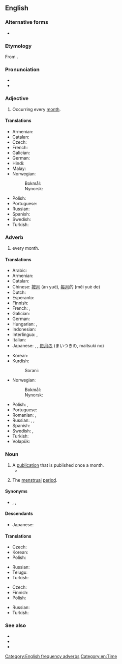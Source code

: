 ==English==

===Alternative forms===
* {{alter|en|mon.||abbreviation}}

===Etymology===
From {{suffix|month|ly|lang=en}}.

===Pronunciation===
* {{IPA|/ˈmʌnθli/|lang=en}}
* {{audio|en-us-monthly.ogg|Audio (US)|lang=en}}

===Adjective===
{{en-adj}}

# Occurring every [[month]].

====Translations====
{{trans-top|Occurring every month}}
* Armenian: {{t+|hy|ամսական|sc=Armn}}
* Catalan: {{t|ca|mensual}}
* Czech: {{t+|cs|měsíční}}
* French: {{t+|fr|mensuel}}
* Galician: {{t|gl|mensual}}
* German: {{t+|de|monatlich}}
* Hindi: {{t+|hi|मासिक|tr=māsika|sc=Deva}}
* Malay: {{t|ms|bulanan}}
* Norwegian:
*: Bokmål: {{t|nb|månedlig}}
*: Nynorsk: {{t|nn|månadleg}}
{{trans-mid}}
* Polish: {{t+|pl|miesięczny}}
* Portuguese: {{t+|pt|mensal}}
* Russian: {{t+|ru|ежеме́сячный}}
* Spanish: {{t+|es|mensual}}
* Swedish: {{t+|sv|månatlig}}
* Turkish: {{t+|tr|aylık}}
{{trans-bottom}}

===Adverb===
{{en-adv|-}}

# every month.

====Translations====
{{trans-top|Occurring every month}}
* Arabic: {{t|ar|شَهْرِيًّا}}
* Armenian: {{t+|hy|ամսական|sc=Armn}}
* Catalan: {{t|ca|mensualment}}
* Chinese: [[按月]] (àn yuè), [[每月]]的 (měi yuè de)
* Dutch: {{t+|nl|maandelijks}}
* Esperanto: {{t|eo|ĉiumonate}}
* Finnish: {{t|fi|kuukausittain}}
* French: {{t+|fr|mensuel}}, {{t+|fr|mensuellement}}
* Galician: {{t|gl|mensualmente}}
* German: {{t+|de|monatlich}}
* Hungarian: {{t+|hu|havi}}, {{t|hu|havonkénti}}
* Indonesian: {{t+|id|bulan|alt=bulanan}}
* Interlingua: {{t|ia|mensual}}, {{t|ia|mensualmente}}
* Italian: {{t+|it|mensilmente}}
* Japanese: {{t+|ja|毎月|tr=[[まいげつ]], maigetsu}}, {{t|ja|月次|tr=[[げつじ]], getsuji}}, [[毎月]]の (まいつきの, maitsuki no)
{{trans-mid}}
* Korean: {{t|ko|매달의|tr=maedalui}}
* Kurdish:
*: Sorani: {{t+|ku|مانگانه‌}}
* Norwegian:
*: Bokmål: {{t|nb|månedlig}}
*: Nynorsk: {{t|nn|månadleg}}
* Polish: {{t+|pl|miesięcznie}}, {{t|pl|co miesiąc}}
* Portuguese: {{t|pt|mensalmente}}
* Romanian: {{t+|ro|lunar}}, {{t+|ro|mensual}}
* Russian: {{t|ru|ме́сячно}}, {{t+|ru|ежеме́сячно}}, {{t+|ru|ежеме́сячный}}
* Spanish: {{t|es|mensualmente}}
* Swedish: {{t+|sv|månadsvis}}, {{t+|sv|månatlig}}
* Turkish: {{t+|tr|aylık}}
* Volapük: {{t|vo|muliko}}
{{trans-bottom}}

===Noun===
{{en-noun|monthlies}}

# A [[publication]] that is published once a month.
#* {{quote-journal|2009|January 5|Stephanie Clifford|Prominent Magazines Lose Weight, Shedding Nearly Half Their Ads|New York Times|url=http://www.nytimes.com/2009/01/05/business/media/05adco.html
|passage=Of the 10 '''monthlies''' with the worst declines in January, four were Condé Nast magazines: Wired, Architectural Digest, Vogue and Lucky.}}
# {{lb|en|euphemistic}} The [[menstrual]] [[period]].

====Synonyms====
* {{l|en|every month}}, {{l|en|each month}}, {{l|en|mensually}}

====Descendants====
* Japanese: {{l|ja|マンスリー}}

====Translations====
{{trans-top|a publication that is published once a month}}
* Czech: {{t+|cs|měsíčník|m}}
* Korean: {{t|ko|월간지|tr=Wolganji}}
* Polish: {{t+|pl|miesięcznik|m-in}}
{{trans-mid}}
* Russian: {{t+|ru|ежеме́сячник|m}}
* Telugu: {{t+|te|మాసపత్రిక}}
* Turkish: {{t+|tr|aylık}}
{{trans-bottom}}

{{trans-top|(euphemism) the menstrual period}}
* Czech: {{t+|cs|měsíčky|f-p}}
* Finnish: {{t+|fi|kuukautiset|p}}
* Polish: {{t+|pl|miesiączka|f}}
{{trans-mid}}
* Russian: {{t+|ru|ме́сячные|p}}
* Turkish: {{t+|tr|aylık}}
{{trans-bottom}}

===See also===
* {{l|en|weekly}}
* {{l|en|daily}}
* {{l|en|yearly}}

[[Category:English frequency adverbs]]
[[Category:en:Time]]